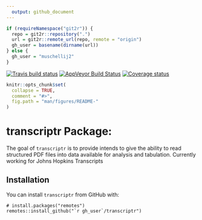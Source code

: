 ```yaml
---
  output: github_document
---
```


```r
if (requireNamespace("git2r")) {
  repo = git2r::repository(".")
  url = git2r::remote_url(repo, remote = "origin") 
  gh_user = basename(dirname(url))
} else {
  gh_user = "muschellij2"
}
```

[![Travis build status](https://travis-ci.com/`r gh_user`/transcriptr.svg?branch=master)](https://travis-ci.com/`r gh_user`/transcriptr)
[![AppVeyor Build Status](https://ci.appveyor.com/api/projects/status/github/`r gh_user`/transcriptr?branch=master&svg=true)](https://ci.appveyor.com/project/`r gh_user`/transcriptr)
[![Coverage status](https://codecov.io/gh/`r gh_user`/transcriptr/branch/master/graph/badge.svg)](https://codecov.io/gh/`r gh_user`/transcriptr)
<!-- README.md is generated from README.Rmd. Please edit that file -->

```r
knitr::opts_chunk$set(
  collapse = TRUE,
  comment = "#>",
  fig.path = "man/figures/README-"
)
```
# transcriptr Package: 
The goal of `transcriptr` is to provide intends to give the ability to read structured
    PDF files into data available for analysis and tabulation.  Currently
    working for Johns Hopkins Transcripts

## Installation

You can install `transcriptr` from GitHub with:

```
# install.packages("remotes")
remotes::install_github("`r gh_user`/transcriptr")
```
